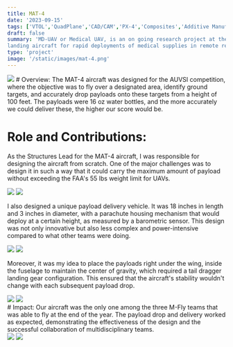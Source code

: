 ```yaml
---
title: MAT-4
date: '2023-09-15'
tags: ['VTOL','QuadPlane','CAD/CAM','PX-4','Composites','Additive Manufacturing']
draft: false
summary: 'MD-UAV or Medical UAV, is an on going research project at the University of Michigan with the aim to develop a Hybrid Vertical Take-off and 
landing aircraft for rapid deployments of medical supplies in remote regions.'
type: 'project'
image: '/static/images/mat-4.png'
---
```


<img src="/static/images/project/mat-4/mat-4.jpg" className="w-full " /> 
# Overview: The MAT-4 aircraft
was designed for the AUVSI competition, where the objective was to fly over a designated area, identify
ground targets, and accurately drop payloads onto these targets from a height of 100 feet. The payloads
were 16 oz water bottles, and the more accurately we could deliver these, the higher our score would
be.

# Role and Contributions:

As the Structures Lead for the MAT-4 aircraft, I was responsible for designing the aircraft from scratch. One of the major challenges was to design it in such a way that it could carry the maximum amount of payload without exceeding the FAA's 55 lbs weight limit for UAVs.

<div className="flex flex-wrap justify-around">
  <img
    src="/static/images/project/mat-4/mat-3.PNG"
    className="m-2 w-full sm:w-1/2 md:w-1/3 lg:w-47_5"
  />
  <img
    src="/static/images/project/mat-4/mat-6.PNG"
    className="m-2 w-full sm:w-1/2 md:w-1/3 lg:w-47_5"
  />
</div>

I also designed a unique payload delivery vehicle. It was 18 inches in length and 3 inches in diameter, with a parachute housing mechanism that would deploy at a certain height, as measured by a barometric sensor. This design was not only innovative but also less complex and power-intensive compared to what other teams were doing.

<div className="flex flex-wrap justify-around">
  <img
    src="/static/images/project/mat-4/mat-5.PNG"
    className="m-2 w-full sm:w-1/2 md:w-1/3 lg:w-47_5"
  />
  <img
    src="/static/images/project/mat-4/mat-7.PNG"
    className="m-2 w-full sm:w-1/2 md:w-1/3 lg:w-47_5"
  />
</div>

Moreover, it was my idea to place the payloads right under the wing, inside the fuselage to maintain the center of gravity, which required a tail dragger landing gear configuration. This ensured that the aircraft's stability wouldn't change with each subsequent payload drop.

<div className="flex flex-wrap justify-around">
  <img
    src="/static/images/project/mat-4/mat-9.PNG"
    className="m-2 w-full sm:w-1/2 md:w-1/3 lg:w-47_5"
  />
  <img
    src="/static/images/project/mat-4/mat-8.PNG"
    className="m-2 w-full sm:w-1/2 md:w-1/3 lg:w-47_5"
  />
</div>
# Impact:
Our aircraft was the only one among the three M-Fly teams that was able to fly at the end of
the year. The payload drop and delivery worked as expected, demonstrating the effectiveness of the design
and the successful collaboration of multidisciplinary teams.

<div className="flex flex-wrap justify-around">
  <img
    src="/static/images/project/mat-4/mat-1.jpeg"
    className="m-2 w-full sm:w-1/2 md:w-1/3 lg:w-47_5"
  />
  <img
    src="/static/images/project/mat-4/mat-2.jpeg"
    className="m-2 w-full sm:w-1/2 md:w-1/3 lg:w-47_5"
  />
</div>
